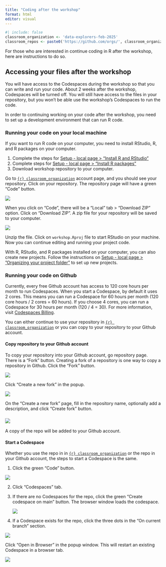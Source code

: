 ```yaml
---
title: "Coding after the workshop"
format: html
editor: visual
---
```


```r
#| include: false
classroom_organization <- 'data-explorers-feb-2025'
classroom_repos <- paste0('https://github.com/orgs/', classroom_organization, '/repositories')
```


For those who are interested in continue coding in R after the workshop, here are instructions to do so.

## Accessing your files after the workshop

You will have access to the Codespaces during the workshop so that you can write and run your code. About 2 weeks after the workshop, Codespaces will be turned off. You will still have access to the files in your repository, but you won't be able use the workshop's Codespaces to run the code.

In order to continuing working on your code after the workshop, you need to set up a development environment that can run R code.

### Running your code on your local machine

If you want to run R code on your computer, you need to install RStudio, R, and R packages on your computer.

1.  Complete the steps for [Setup - local page \> "Install R and RStudio"](setup-local.qmd#install-r-and-rstudio)
2.  Complete steps for [Setup - local page \> "Install R packages"](setup-local.qmd#install-packages)
3.  Download workshop repository to your computer.

Go to [`{r} classroom_organization`](`{r} classroom_repos`) account page, and you should see your repository. Click on your repository. The repository page will have a green "Code" button.

![](images/coding-after-workshop/code-button.png)

When you click on "Code", there will be a "Local" tab \> "Download ZIP" option. Click on "Download ZIP". A zip file for your repository will be saved to your computer.

![](images/coding-after-workshop/download-zip.png)

Unzip the file. Click on `workshop.Rproj` file to start RStudio on your machine. Now you can continue editing and running your project code.

With R, RStudio, and R packages installed on your computer, you can also create new projects. Follow the instructions on [Setup - local page \> "](setup-local.qmd#k)[Organizing your project folder](setup-local.qmd#organizing-your-project-folder)["](setup-local.qmd#k) to set up new projects.

### Running your code on Github

Currently, every free Github account has access to 120 core hours per month to run Codespaces. When you start a Codespace, by default it uses 2 cores. This means you can run a Codespace for 60 hours per month (120 core hours / 2 cores = 60 hours). If you choose 4 cores, you can run a Codespace for 30 hours per month (120 / 4 = 30). For more information, visit [Codespaces Billing](https://docs.github.com/en/billing/managing-billing-for-your-products/managing-billing-for-github-codespaces/about-billing-for-github-codespaces).

You can either continue to use your repository in [`{r} classroom_organization`](`{r} classroom_repos`) or you can copy to your repository to your Github account.

#### Copy repository to your Github account

To copy your repository into your Github account, go repository page. There is a "Fork" button. Creating a fork of a repository is one way to copy a repository in Github. Click the "Fork" button.

![](images/coding-after-workshop/fork-button.png)

Click "Create a new fork" in the popup.

![](images/coding-after-workshop/click-fork-bitton.png)

On the "Create a new fork" page, fill in the repository name, optionally add a description, and click "Create fork" button.

### ![](images/coding-after-workshop/create-fork.png)

A copy of the repo will be added to your Github account.

#### Start a Codespace

Whether you use the repo in in [`{r} classroom_organization`](`{r} classroom_repos`) or the repo in your Github account, the steps to start a Codespace is the same.

1.  Click the green "Code" button.

![](images/coding-after-workshop/code-button.png)

2.  Click "Codespaces" tab.

3.  If there are no Codespaces for the repo, click the green "Create codespace on main" button. The browser window loads the codespace.

    ![](images/coding-after-workshop/create-codespace-main.png)

3.  If a Codespace exists for the repo, click the three dots in the "On current branch" section.

![](images/coding-after-workshop/existing-codespace.png)

Click "Open in Browser" in the popup window. This will restart an existing Codespace in a browser tab.

![](images/coding-after-workshop/open-existing-codespace.png)
